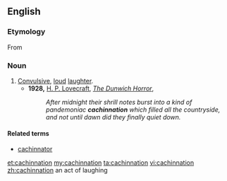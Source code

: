 ==English==

===Etymology===
From {{suffix|cachinnate|ion}}

===Noun===
{{en-noun}}

# [[convulsive|Convulsive]], [[loud]] [[laughter]].
#* '''1928,''' [[w:H. P. Lovecraft|H. P. Lovecraft]], ''[[s:The Dunwich Horror|The Dunwich Horror]]'', 
#*: ''After midnight their shrill notes burst into a kind of pandemoniac '''cachinnation''' which filled all the countryside, and not until dawn did they finally quiet down.''

====Related terms====
* [[cachinnator]]

[[et:cachinnation]]
[[my:cachinnation]]
[[ta:cachinnation]]
[[vi:cachinnation]]
[[zh:cachinnation]]
an act of laughing